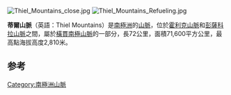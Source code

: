 [[Image:Thiel_Mountains_close.jpg|right]]
[[Image:Thiel_Mountains_Refueling.jpg|right]]
{{coord|85|15|S|091|00|W|display=title}}

'''蒂爾山脈'''（英語：Thiel Mountains）是[[南極洲|南極洲]]的[[山脈|山脈]]，位於[[霍利克山脈|霍利克山脈]]和[[彭薩科拉山脈|彭薩科拉山脈]]之間，屬於[[橫貫南極山脈|橫貫南極山脈]]的一部分，長72公里，面積71,600平方公里，最高點海拔高度2,810米。

==参考==
{{reflist}}

{{Antarctica-geo-stub}}
[[Category:南極洲山脈|Category:南極洲山脈]]